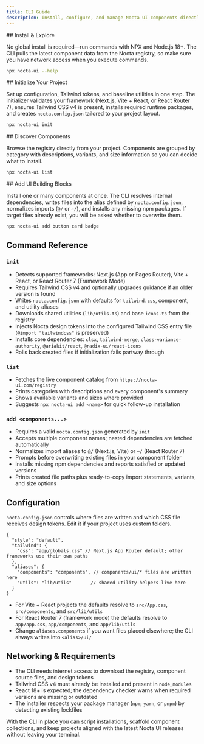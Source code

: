 ```yaml
---
title: CLI Guide
description: Install, configure, and manage Nocta UI components directly from your terminal.
---
```



<Steps>
<Step>
## Install & Explore

No global install is required—run commands with NPX and Node.js 18+. The CLI pulls the latest component data from the Nocta registry, so make sure you have network access when you execute commands.

```bash lineNumbers title="Terminal"
npx nocta-ui --help
```
</Step>

<Step>
## Initialize Your Project

Set up configuration, Tailwind tokens, and baseline utilities in one step. The initializer validates your framework (Next.js, Vite + React, or React Router 7), ensures Tailwind CSS v4 is present, installs required runtime packages, and creates `nocta.config.json` tailored to your project layout.

```bash lineNumbers title="Terminal"
npx nocta-ui init
```
</Step>

<Step>
## Discover Components

Browse the registry directly from your project. Components are grouped by category with descriptions, variants, and size information so you can decide what to install.

```bash lineNumbers title="Terminal"
npx nocta-ui list
```
</Step>

<Step>
## Add UI Building Blocks

Install one or many components at once. The CLI resolves internal dependencies, writes files into the alias defined by `nocta.config.json`, normalizes imports (`@/` or `~/`), and installs any missing npm packages. If target files already exist, you will be asked whether to overwrite them.

```bash lineNumbers title="Terminal"
npx nocta-ui add button card badge
```
</Step>
</Steps>

## Command Reference

### `init`
- Detects supported frameworks: Next.js (App or Pages Router), Vite + React, or React Router 7 (Framework Mode)
- Requires Tailwind CSS v4 and optionally upgrades guidance if an older version is found
- Writes `nocta.config.json` with defaults for `tailwind.css`, component, and utility aliases
- Downloads shared utilities (`lib/utils.ts`) and base `icons.ts` from the registry
- Injects Nocta design tokens into the configured Tailwind CSS entry file (`@import "tailwindcss"` is preserved)
- Installs core dependencies: `clsx`, `tailwind-merge`, `class-variance-authority`, `@ariakit/react`, `@radix-ui/react-icons`
- Rolls back created files if initialization fails partway through

### `list`
- Fetches the live component catalog from `https://nocta-ui.com/registry`
- Prints categories with descriptions and every component's summary
- Shows available variants and sizes where provided
- Suggests `npx nocta-ui add <name>` for quick follow-up installation

### `add <components...>`
- Requires a valid `nocta.config.json` generated by `init`
- Accepts multiple component names; nested dependencies are fetched automatically
- Normalizes import aliases to `@/` (Next.js, Vite) or `~/` (React Router 7)
- Prompts before overwriting existing files in your component folder
- Installs missing npm dependencies and reports satisfied or updated versions
- Prints created file paths plus ready-to-copy import statements, variants, and size options

## Configuration

`nocta.config.json` controls where files are written and which CSS file receives design tokens. Edit it if your project uses custom folders.

```json5 lineNumbers title="nocta.config.json"
{
  "style": "default",
  "tailwind": {
    "css": "app/globals.css" // Next.js App Router default; other frameworks use their own paths
  },
  "aliases": {
    "components": "components", // components/ui/* files are written here
    "utils": "lib/utils"       // shared utility helpers live here
  }
}
```

- For Vite + React projects the defaults resolve to `src/App.css`, `src/components`, and `src/lib/utils`
- For React Router 7 (framework mode) the defaults resolve to `app/app.css`, `app/components`, and `app/lib/utils`
- Change `aliases.components` if you want files placed elsewhere; the CLI always writes into `<alias>/ui/`

## Networking & Requirements

- The CLI needs internet access to download the registry, component source files, and design tokens
- Tailwind CSS v4 must already be installed and present in `node_modules`
- React 18+ is expected; the dependency checker warns when required versions are missing or outdated
- The installer respects your package manager (`npm`, `yarn`, or `pnpm`) by detecting existing lockfiles

With the CLI in place you can script installations, scaffold component collections, and keep projects aligned with the latest Nocta UI releases without leaving your terminal.
